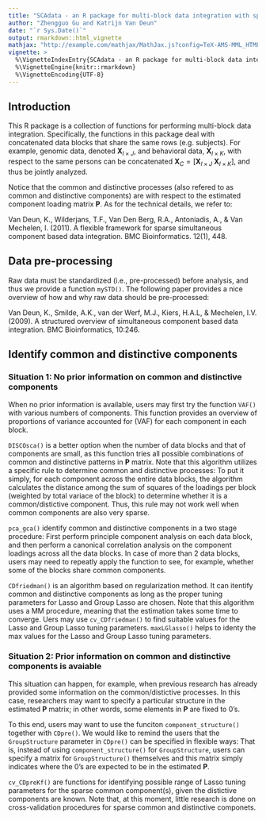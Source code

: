 ```yaml
---
title: "SCAdata - an R package for multi-block data integration with sparsity"
author: "Zhengguo Gu and Katrijn Van Deun"
date: "`r Sys.Date()`"
output: rmarkdown::html_vignette
mathjax: "http://example.com/mathjax/MathJax.js?config=TeX-AMS-MML_HTMLorMML"
vignette: >
  %\VignetteIndexEntry{SCAdata - an R package for multi-block data integration with sparsity}
  %\VignetteEngine{knitr::rmarkdown}
  %\VignetteEncoding{UTF-8}
---
```

## Introduction

This R package is a collection of functions for performing multi-block data integration. Specifically, the functions in this package deal with concatenated data blocks that share the same rows (e.g. subjects). For example, genomic data, denoted $\mathbf{X}_{I \times J}$, and behavioral data, $\mathbf{X}_{I \times K}$, with respect to the same persons can be concatenated $\mathbf{X}_C=[\mathbf{X}_{I \times J}\; \mathbf{X}_{I \times K}]$, and thus be jointly analyzed. 

Notice that the common and distinctive processes (also refered to as common and distinctive components) are with respect to the estimated component loading matrix $\mathbf{P}$. As for the technical details, we refer to:

Van Deun, K., Wilderjans, T.F., Van Den Berg, R.A., Antoniadis, A., & Van Mechelen, I. (2011). A flexible framework for sparse simultaneous component based data integration. BMC Bioinformatics. 12(1), 448.

## Data pre-processing
Raw data must be standardized (i.e., pre-processed) before analysis, and thus we provide a function `mySTD()`. The following paper provides a nice overview of how and why raw data should be pre-processed:

Van Deun, K., Smilde, A.K., van der Werf, M.J., Kiers, H.A.L, & Mechelen, I.V. (2009). A structured overview of simultaneous component based data integration. BMC Bioinformatics, 10:246.

## Identify common and distinctive components
### Situation 1: No prior information on common and distinctive components
When no prior information is available, users may first try the function `VAF()` with various numbers of components. This function provides an overview of proportions of variance accounted for (VAF) for each component in each block. 

`DISCOsca()` is a better option when the number of data blocks and that of components are small, as this function tries all possible combinations of common and distinctive patterns in $\mathbf{P}$ matrix. Note that this algorithm utilizes a specific rule to determine common and distinctive processes: To put it simply, for each component across the entire data blocks, the algorithm calculates the distance among the sum of squares of the loadings per block (weighted by total variace of the block) to determine whether it is a common/distictive component. Thus, this rule may not work well when common components are also very sparse. 

`pca_gca()` identify common and distinctive components in a two stage procedure: First perform principle component analysis on each data block, and then perform a canonical correlation analysis on the component loadings across all the data blocks. In case of more than 2 data blocks, users may need to repeatly apply the function to see, for example, whether some of the blocks share common components.

`CDfriedman()` is an algorithm based on regularization method. It can itentify common and distinctive components as long as the proper tuning parameters for Lasso and Group Lasso are chosen. Note that this algorithm uses a MM procedure, meaning that the estimation takes some time to converge. Uers may use `cv_CDfriedman()` to find suitable values for the Lasso and Group Lasso tuning parameters. `maxLGlasso()` helps to identy the max values for the Lasso and Group Lasso tuning parameters. 

### Situation 2: Prior information on common and distinctive components is avaiable
This situation can happen, for example, when previous research has already provided some information on the common/distictive processes. In this case, researchers may want to specify a particular structure in the estimated $\mathbf{P}$ matrix; in other words, some elements in $\mathbf{P}$ are fixed to 0's. 

To this end, users may want to use the funciton `component_structure()` together with `CDpre()`. We would like to remind the users that the `GroupStructure` parameter in `CDpre()` can be specified in flexible ways: That is, instead of using `component_structure()` for `GroupStructure`, users can specify a matrix for `GroupStructure()` themselves and this matrix simply indicates where the 0's are expected to be in the estimated $\mathbf{P}$. 

`cv_CDpreKf()` are functions for identifying possible range of Lasso tuning parameters for the sparse common component(s), given the distictive components are known. Note that, at this moment, little research is done on cross-validation procedures for sparse common and distinctive componets. 

